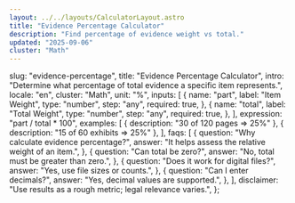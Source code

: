 ```yaml
---
layout: ../../layouts/CalculatorLayout.astro
title: "Evidence Percentage Calculator"
description: "Find percentage of evidence weight vs total."
updated: "2025-09-06"
cluster: "Math"
---
```



  slug: "evidence-percentage",
  title: "Evidence Percentage Calculator",
  intro:
    "Determine what percentage of total evidence a specific item represents.",
  locale: "en",
  cluster: "Math",
  unit: "%",
  inputs: [
    {
      name: "part",
      label: "Item Weight",
      type: "number",
      step: "any",
      required: true,
    },
    {
      name: "total",
      label: "Total Weight",
      type: "number",
      step: "any",
      required: true,
    },
  ],
  expression: "part / total * 100",
  examples: [
    { description: "30 of 120 pages ⇒ 25%" },
    { description: "15 of 60 exhibits ⇒ 25%" },
  ],
  faqs: [
    {
      question: "Why calculate evidence percentage?",
      answer: "It helps assess the relative weight of an item.",
    },
    {
      question: "Can total be zero?",
      answer: "No, total must be greater than zero.",
    },
    {
      question: "Does it work for digital files?",
      answer: "Yes, use file sizes or counts.",
    },
    {
      question: "Can I enter decimals?",
      answer: "Yes, decimal values are supported.",
    },
  ],
  disclaimer: "Use results as a rough metric; legal relevance varies.",
};

<Calculator schema={schema} />
